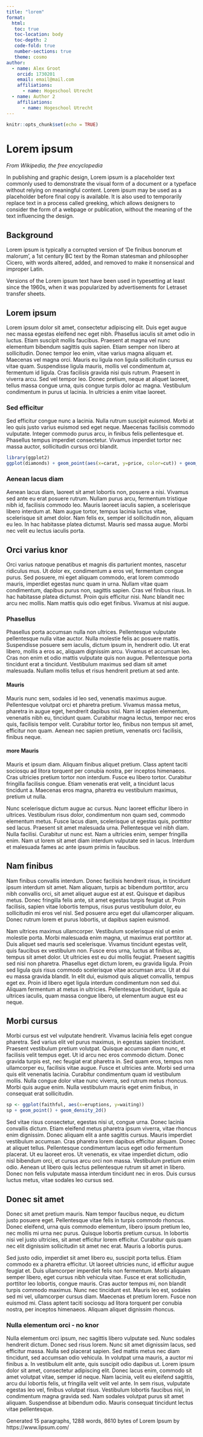 ```yaml
---
title: "lorem"
format: 
  html:
   toc: true
   toc-location: body
   toc-depth: 2
   code-fold: true
   number-sections: true
   theme: cosmo
author:
  - name: Alex Groot
    orcid: 1730201
    email: email@mail.com
    affiliations:
      - name: Hogeschool Utrecht
  - name: Author 2
    affiliations:
      - name: Hogeschool Utrecht
---
```


```r
knitr::opts_chunk$set(echo = TRUE)
```

# Lorem ipsum

_From Wikipedia, the free encyclopedia_

In publishing and graphic design, Lorem ipsum is a placeholder text commonly used to demonstrate the visual form of a document or a typeface without relying on meaningful content. Lorem ipsum may be used as a placeholder before final copy is available. It is also used to temporarily replace text in a process called greeking, which allows designers to consider the form of a webpage or publication, without the meaning of the text influencing the design.

## Background
Lorem ipsum is typically a corrupted version of 'De finibus bonorum et malorum', a 1st century BC text by the Roman statesman and philosopher Cicero, with words altered, added, and removed to make it nonsensical and improper Latin.

Versions of the Lorem ipsum text have been used in typesetting at least since the 1960s, when it was popularized by advertisements for Letraset transfer sheets.

## Lorem ipsum 
Lorem ipsum dolor sit amet, consectetur adipiscing elit. Duis eget augue nec massa egestas eleifend nec eget nibh. Phasellus iaculis sit amet odio in luctus. Etiam suscipit mollis faucibus. Praesent at magna vel nunc elementum bibendum sagittis quis sapien. Etiam semper non libero at sollicitudin. Donec tempor leo enim, vitae varius magna aliquam et. Maecenas vel magna orci. Mauris eu ligula non ligula sollicitudin cursus eu vitae quam. Suspendisse ligula mauris, mollis vel condimentum at, fermentum id ligula. Cras facilisis gravida nisi quis rutrum. Praesent in viverra arcu. Sed vel tempor leo. Donec pretium, neque at aliquet laoreet, tellus massa congue urna, quis congue turpis dolor ac magna. Vestibulum condimentum in purus ut lacinia. In ultricies a enim vitae laoreet.

:::{.panel-tabset}

### Sed efficitur
Sed efficitur congue nunc a lacinia. Nulla rutrum suscipit euismod. Morbi at leo quis justo varius euismod sed eget neque. Maecenas facilisis commodo vulputate. Integer commodo purus arcu, in finibus felis pellentesque et. Phasellus tempus imperdiet consectetur. Vivamus imperdiet tortor nec massa auctor, sollicitudin cursus orci blandit.

```r
library(ggplot2)
ggplot(diamonds) + geom_point(aes(x=carat, y=price, color=cut)) + geom_smooth(aes(x=carat, y=price, color=cut)) 
```


### Aenean lacus diam
Aenean lacus diam, laoreet sit amet lobortis non, posuere a nisi. Vivamus sed ante eu erat posuere rutrum. Nullam purus arcu, fermentum tristique nibh id, facilisis commodo leo. Mauris laoreet iaculis sapien, a scelerisque libero interdum at. Nam augue tortor, tempus lacinia luctus vitae, scelerisque sit amet dolor. Nam felis ex, semper id sollicitudin non, aliquam eu leo. In hac habitasse platea dictumst. Mauris sed massa augue. Morbi nec velit eu lectus iaculis porta.

:::

## Orci varius knor
Orci varius natoque penatibus et magnis dis parturient montes, nascetur ridiculus mus. Ut dolor ex, condimentum a eros vel, fermentum congue purus. Sed posuere, mi eget aliquam commodo, erat lorem commodo mauris, imperdiet egestas nunc quam in urna. Nullam vitae quam condimentum, dapibus purus non, sagittis sapien. Cras vel finibus risus. In hac habitasse platea dictumst. Proin quis efficitur nisi. Nunc blandit nec arcu nec mollis. Nam mattis quis odio eget finibus. Vivamus at nisi augue.

### Phasellus
Phasellus porta accumsan nulla non ultrices. Pellentesque vulputate pellentesque nulla vitae auctor. Nulla molestie felis ac posuere mattis. Suspendisse posuere sem iaculis, dictum ipsum in, hendrerit odio. Ut erat libero, mollis a eros ac, aliquam dignissim arcu. Vivamus et accumsan leo. Cras non enim et odio mattis vulputate quis non augue. Pellentesque porta tincidunt erat a tincidunt. Vestibulum maximus sed diam sit amet malesuada. Nullam mollis tellus et risus hendrerit pretium at sed ante.

#### Mauris
Mauris nunc sem, sodales id leo sed, venenatis maximus augue. Pellentesque volutpat orci et pharetra pretium. Vivamus massa metus, pharetra in augue eget, hendrerit dapibus nisl. Nam id sapien elementum, venenatis nibh eu, tincidunt quam. Curabitur magna lectus, tempor nec eros quis, facilisis tempor velit. Curabitur tortor leo, finibus non tempus sit amet, efficitur non quam. Aenean nec sapien pretium, venenatis orci facilisis, finibus neque.

#### more Mauris
Mauris et ipsum diam. Aliquam finibus aliquet pretium. Class aptent taciti sociosqu ad litora torquent per conubia nostra, per inceptos himenaeos. Cras ultricies pretium tortor non interdum. Fusce eu libero tortor. Curabitur fringilla facilisis congue. Etiam venenatis erat velit, a tincidunt lacus tincidunt a. Maecenas eros magna, pharetra eu vestibulum maximus, pretium ut nulla.

Nunc scelerisque dictum augue ac cursus. Nunc laoreet efficitur libero in ultrices. Vestibulum risus dolor, condimentum non quam sed, commodo elementum metus. Fusce lacus diam, scelerisque ut egestas quis, porttitor sed lacus. Praesent sit amet malesuada urna. Pellentesque vel nibh diam. Nulla facilisi. Curabitur ut nunc est. Nam a ultricies enim, semper fringilla enim. Nam ut lorem sit amet diam interdum vulputate sed in lacus. Interdum et malesuada fames ac ante ipsum primis in faucibus.

## Nam finibus
Nam finibus convallis interdum. Donec facilisis hendrerit risus, in tincidunt ipsum interdum sit amet. Nam aliquam, turpis ac bibendum porttitor, arcu nibh convallis orci, sit amet aliquet augue est at est. Quisque et dapibus metus. Donec fringilla felis ante, sit amet egestas turpis feugiat ut. Proin facilisis, sapien vitae lobortis tempus, risus purus vestibulum dolor, eu sollicitudin mi eros vel nisl. Sed posuere arcu eget dui ullamcorper aliquam. Donec rutrum lorem et purus lobortis, ut dapibus sapien euismod.

Nam ultrices maximus ullamcorper. Vestibulum scelerisque nisl ut enim molestie porta. Morbi malesuada enim magna, ut maximus erat porttitor at. Duis aliquet sed mauris sed scelerisque. Vivamus tincidunt egestas velit, quis faucibus ex vestibulum non. Fusce eros urna, luctus at finibus ac, tempus sit amet dolor. Ut ultricies est eu dui mollis feugiat. Praesent sagittis sed nisi non pharetra. Phasellus eget dictum lorem, eu gravida ligula. Proin sed ligula quis risus commodo scelerisque vitae accumsan arcu. Ut at dui eu massa gravida blandit. In elit dui, euismod quis aliquet convallis, tempus eget ex. Proin id libero eget ligula interdum condimentum non sed dui. Aliquam fermentum at metus in ultricies. Pellentesque tincidunt, ligula ac ultrices iaculis, quam massa congue libero, ut elementum augue est eu neque.

## Morbi cursus 
Morbi cursus est vel vulputate hendrerit. Vivamus lacinia felis eget congue pharetra. Sed varius elit vel purus maximus, in egestas sapien tincidunt. Praesent vestibulum pretium volutpat. Quisque accumsan diam nunc, et facilisis velit tempus eget. Ut id arcu nec eros commodo dictum. Donec gravida turpis est, nec feugiat erat pharetra in. Sed quam eros, tempus non ullamcorper eu, facilisis vitae augue. Fusce et ultricies ante. Morbi sed urna quis elit venenatis lacinia. Curabitur condimentum quam id vestibulum mollis. Nulla congue dolor vitae nunc viverra, sed rutrum metus rhoncus. Morbi quis augue enim. Nulla vestibulum mauris eget enim finibus, in consequat erat sollicitudin.

```r
sp <- ggplot(faithful, aes(x=eruptions, y=waiting)) 
sp + geom_point() + geom_density_2d()
```


Sed vitae risus consectetur, egestas nisi ut, congue urna. Donec lacinia convallis dictum. Etiam eleifend metus pharetra ipsum viverra, vitae rhoncus enim dignissim. Donec aliquam elit a ante sagittis cursus. Mauris imperdiet vestibulum accumsan. Cras pharetra lorem dapibus efficitur aliquam. Donec at aliquet tellus. Pellentesque condimentum lacus eget odio fermentum placerat. Ut eu laoreet eros. Ut venenatis, ex vitae imperdiet dictum, odio nisl bibendum orci, et cursus arcu orci non massa. Vestibulum pretium enim odio. Aenean ut libero quis lectus pellentesque rutrum sit amet in libero. Donec non felis vulputate massa interdum tincidunt nec in eros. Duis cursus luctus metus, vitae sodales leo cursus sed.

## Donec sit amet
Donec sit amet pretium mauris. Nam tempor faucibus neque, eu dictum justo posuere eget. Pellentesque vitae felis in turpis commodo rhoncus. Donec eleifend, urna quis commodo elementum, libero ipsum pretium leo, nec mollis mi urna nec purus. Quisque lobortis pretium cursus. In lobortis nisi vel justo ultricies, sit amet efficitur lorem efficitur. Curabitur quis quam nec elit dignissim sollicitudin sit amet nec erat. Mauris a lobortis purus.

Sed justo odio, imperdiet sit amet libero eu, suscipit porta tellus. Etiam commodo ex a pharetra efficitur. Ut laoreet ultricies nunc, id efficitur augue feugiat et. Duis ullamcorper imperdiet felis non fermentum. Morbi aliquam semper libero, eget cursus nibh vehicula vitae. Fusce et erat sollicitudin, porttitor leo lobortis, congue mauris. Cras auctor tempus mi, non blandit turpis commodo maximus. Nunc nec tincidunt est. Mauris leo est, sodales sed mi vel, ullamcorper cursus diam. Maecenas et pretium lorem. Fusce non euismod mi. Class aptent taciti sociosqu ad litora torquent per conubia nostra, per inceptos himenaeos. Aliquam aliquet dignissim rhoncus.

### Nulla elementum orci - no knor
Nulla elementum orci ipsum, nec sagittis libero vulputate sed. Nunc sodales hendrerit dictum. Donec sed risus lorem. Nunc sit amet dignissim lacus, sed efficitur massa. Nulla sed placerat sapien. Sed mattis metus nec diam tincidunt, sed accumsan odio vehicula. In volutpat urna mauris, a auctor mi finibus a. In vestibulum elit ante, quis suscipit odio dapibus ut. Lorem ipsum dolor sit amet, consectetur adipiscing elit. Donec lacus enim, commodo sit amet volutpat vitae, semper id neque. Nam lacinia, velit eu eleifend sagittis, arcu dui lobortis felis, ut fringilla velit velit vel ante. In sem risus, vulputate egestas leo vel, finibus volutpat risus. Vestibulum lobortis faucibus nisl, in condimentum magna gravida sed. Nam sodales volutpat purus sit amet aliquam. Suspendisse at bibendum odio. Mauris consequat tincidunt lectus vitae pellentesque.

Generated 15 paragraphs, 1288 words, 8610 bytes of Lorem Ipsum by https://www.lipsum.com/


